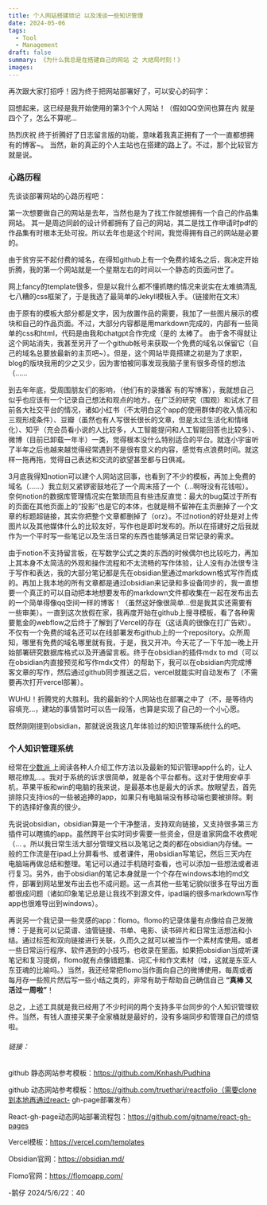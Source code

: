 ```yaml
---
title: 个人网站搭建琐记 以及浅谈一些知识管理
date: 2024-05-06
tags:
  - Tool
  - Management
draft: false
summary: 《为什么我总是在搭建自己的网站 之 大结局时刻！》
images:
---
```

再次跟大家打招呼！因为终于把网站部署好了，可以安心的码字：

回想起来，这已经是我开始使用的第3个个人网站！（假如QQ空间也算在内 就是四个了，怎么不算呢…

热烈庆祝 终于折腾好了日志留言版的功能，意味着我真正拥有了一个一直都想拥有的博客~。
当然，新的真正的个人主站也在搭建的路上了。不过，那个比较官方就是说。

### 心路历程 

先谈谈部署网站的心路历程吧：

第一次想要做自己的网站是去年，当然也是为了找工作就想拥有一个自己的作品集网站。
其一是周边同龄的设计师都拥有了自己的网站，其二是找工作申请时pdf的作品集有时根本无处可投。所以去年也是这个时间，我觉得拥有自己的网站是必要的。

由于贫穷买不起付费的域名，在得知github上有一个免费的域名之后，我决定开始折腾，我的第一个网站就是一个星期左右的时间以一个静态的页面问世了。

网上fancy的template很多，但是以我什么都不懂抓瞎的情况来说实在太难搞清乱七八糟的css框架了，于是我选了最简单的Jekyll模板入手。（链接附在文末）

由于原有的模板大部分都是文字，因为放置作品的需要，我加了一些图片展示的模块和自己的作品页面。不过，大部分内容都是用markdown完成的，内部有一些简单的css和html，代码是由我和chatgpt合作完成（是的 太棒了。 由于舍不得就让这个网站消失，我甚至另开了一个github帐号来获取一个免费的域名以保留它（自己的域名总要放最新的主页吧~）。但是，这个网站毕竟搭建之初是为了求职，blog的版块我用的少之又少，因为害怕被同事发现我脑子里有很多奇怪的想法（……

到去年年底，受周围朋友们的影响，（他们有的录播客 有的写博客），我就想自己似乎也应该有一个记录自己想法和观点的地方。在广泛的研究（围观）和试水了目前各大社交平台的情况，诸如小红书（不太明白这个app的使用群体的收入情况和三观形成条件）、豆瓣（虽然也有人写很长很长的文章，但是太过生活化和情绪化）、知乎（充会员看小说的人比较多，人工智能提问和人工智能回答也比较多）、微博（目前已卸载一年半）一类，觉得根本没什么特别适合的平台。就连小宇宙听了半年之后也越来越觉得经常遇到不是很有意义的内容，感觉有点浪费时间。就这样一拖再拖，觉得自己表达和交流的欲望甚至都与日俱减。

3月底我得知notion可以建个人网站这回事，也看到了不少的模板，再加上免费的域名（……）我立刻又紧锣密鼓地花了一个周末搭了一个（…啊呀没有花钱啦）。奈何notion的数据库管理情况实在繁琐而且有些违反直觉：最大的bug莫过于所有的页面在其他页面上的“投影”也是它的本体，也就是稍不留神在主页删掉了一个文章的标题超链接，其实你把整个文章都删掉了（orz）。不过notion的好处是对上传图片以及其他媒体什么的比较友好，写作也是即时发布的。所以在搭建好之后我就作为一个平时写一些笔记以及生活日常的东西也能够满足日常记录的需求。

由于notion不支持留言板，在写数学公式之类的东西的时候偶尔也比较吃力，再加上其本身不太简洁的外观和操作流程和不太流畅的写作体验，让人没有办法很专注于写作和表达，我的大部分笔记都是先在obsidian里通过markdown格式写作而成的。再加上我本地的所有文章都是通过obsidian来记录和多设备同步的，我一直想要一个真正的可以自动把本地想要发布的markdown文件都收集在一起在发布出去的一个简单得像qq空间一样的博客！（虽然这好像很简单…但是我其实还需要有一些审美）。一直到这次放假在家，我再度开始在github上搜寻模板，看了各种需要氪金的webflow之后终于了解到了Vercel的存在（这话真的很像在打广告欸）。不仅有一个免费的域名还可以在线部署发布github上的一个repository。众所周知，哪里有免费的域名哪里就有我，于是，我又开冲。今天花了一下午加一晚上开始部署研究数据库格式以及开通留言板。终于在obsidian的插件mdx to md（可以在obsidian内直接预览和写作mdx文件）的帮助下，我可以在obsidian内完成博客文章的写作，然后通过github同步推送之后，vercel就能实时自动发布了（不需要再次打开vercel部署）。

WUHU！折腾党的大胜利。我的最新的个人网站也在部署之中了（不，是等待内容填充…，建站的事情暂时可以告一段落，也算是实现了自己的一个小心愿。

既然刚刚提到obsidian，那就说说我这几年体验过的知识管理系统什么的吧。

### 个人知识管理系统

经常在[少数派 ](https://sspai.com/)上阅读各种人介绍工作方法以及最新的知识管理app什么的，让人眼花缭乱…。我对于系统的诉求很简单，就是各个平台都有。这对于使用安卓手机，苹果平板和win的电脑的我来说，是最基本也是最大的诉求。放眼望去，首先排除只支持ios的一些被追捧的app，如果只有电脑端没有移动端也要被排除。剩下的选择好像真的很少。

先说说obsidian，obsidian算是一个干净整洁，支持双向链接，又支持很多第三方插件可以瞎搞的app。虽然跨平台实时同步需要一些资金，但是谁家网盘不收费呢（… 。所以我日常生活大部分管理文档以及笔记之类的都在obsidian内存储。一般的工作流是在ipad上分屏看书、或者课件，用obsidian写笔记，然后三天内在电脑端再做总结和整理。笔记可以通过手机随时查看，也可以添加一些想法或者进行复习。另外，由于obsidian的笔记本身就是一个个存在windows本地的md文件，部署到网站里发布出去也不成问题。这一点其他一些笔记貌似很多在导出方面都很成问题（诸如印象笔记总是让我找不到源文件，ipad端的很多markdown写作app也很难导出到windows）。

再说另一个我记录一些灵感的app：flomo。flomo的记录体量有点像给自己发微博：于是我可以记菜谱、油管链接、书单、电影、读书碎片和日常生活想法和小结。通过标签和双向链接进行关联，久而久之就可以被当作一个素材库使用。或者一些日常运行程序、软件遇到的小技巧，也收录在里面。如果把obsidian当成听课笔记和复习提纲，flomo就有点像错题集、词汇卡和作文素材（哇，这就是东亚人东亚魂的比喻吗。）当然，我还经常把flomo当作面向自己的微博使用，每周或者每月存一些照片然后写一些小结之类的，非常有助于帮助自己确信自己 **“真棒 又活过一周啦”**！

总之，上述工具就是我已经用了不少时间的两个支持多平台同步的个人知识管理软件。当然，有钱人直接买果子全家桶就是最好的，没有多端同步和管理自己的烦恼啦。

###### 链接：
github 静态网站参考模板：https://github.com/Knhash/Pudhina

github 动态网站参考模板：https://github.com/truethari/reactfolio（需要clone到本地再通过react-
gh-page部署发布）

React-gh-page动态网站部署流程包：https://github.com/gitname/react-gh-pages

Vercel模板：https://vercel.com/templates

Obsidian官网：https://obsidian.md/

Flomo官网：https://flomoapp.com/

-鹅仔
2024/5/6/22：40
